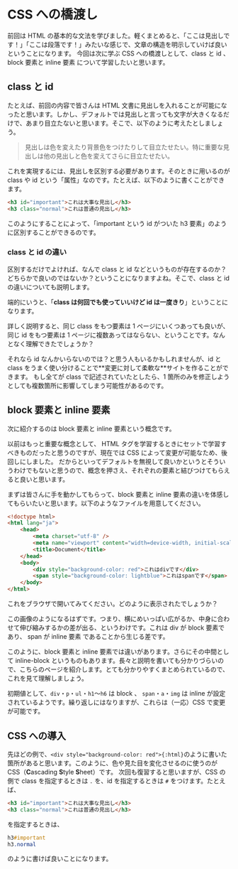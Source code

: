 
# CSS への橋渡し

前回は HTML の基本的な文法を学びました。軽くまとめると、「ここは見出しです！」「ここは段落です！」みたいな感じで、文章の構造を明示していけば良いということになります。
今回は次に学ぶ CSS への橋渡しとして、class と id 、block 要素と inline 要素 について学習したいと思います。

## class と id

たとえば、前回の内容で皆さんは HTML 文書に見出しを入れることが可能になったと思います。しかし、デフォルトでは見出しと言っても文字が大きくなるだけで、あまり目立たないと思います。そこで、以下のように考えたとしましょう。

> 見出しは色を変えたり背景色をつけたりして目立たせたい。特に重要な見出しは他の見出しと色を変えてさらに目立たせたい。

これを実現するには、見出しを区別する必要があります。そのときに用いるのが class や id という「属性」なのです。たとえば、以下のように書くことができます。

```html
<h3 id="important">これは大事な見出し</h3>
<h3 class="normal">これは普通の見出し</h3>
```

このようにすることによって、「important という id がついた h3 要素」のように区別することができるのです。

### class と id の違い

区別するだけでよければ、なんで class と id などというものが存在するのか？どちらかで良いのではないか？ということになりますよね。そこで、class と id の違いについても説明します。

端的にいうと、「**class は何回でも使っていいけど id は一度きり**」ということになります。

詳しく説明すると、同じ class をもつ要素は 1 ページにいくつあっても良いが、同じ id をもつ要素は 1 ページに複数あってはならない、ということです。なんとなく理解できたでしょうか？

<Callout>
    それなら id なんかいらないのでは？と思う人もいるかもしれませんが、id と class
    をうまく使い分けることで**変更に対して柔軟な**サイトを作ることができます。 もし全てが class
    で記述されていたとしたら、1
    箇所のみを修正しようとしても複数箇所に影響してしまう可能性があるのです。
</Callout>

## block 要素と inline 要素

次に紹介するのは block 要素と inline 要素という概念です。

<Callout type="info">
以前はもっと重要な概念として、 HTML タグを学習するときにセットで学習すべきものだったと思うのですが、現在では CSS によって変更が可能なため、後回しにしました。
だからといってデフォルトを無視して良いかというとそういうわけでもないと思うので、概念を押さえ、それぞれの要素と結びつけてもらえると良いと思います。

</Callout>

まずは皆さんに手を動かしてもらって、block 要素と inline 要素の違いを体感してもらいたいと思います。以下のようなファイルを用意してください。

```html filename="index.html"
<!doctype html>
<html lang="ja">
    <head>
        <meta charset="utf-8" />
        <meta name="viewport" content="width=device-width, initial-scale=1.0" />
        <title>Document</title>
    </head>
    <body>
        <div style="background-color: red">これはdivです</div>
        <span style="background-color: lightblue">これはspanです</span>
    </body>
</html>
```

これをブラウザで開いてみてください。どのように表示されたでしょうか？

この画像のようになるはずです。つまり、横にめいっぱい広がるか、中身に合わせて伸び縮みするかの差が出る、というわけです。これは div が block 要素であり、 span が inline 要素 であることから生じる差です。

このように、block 要素と inline 要素では違いがあります。さらにその中間として inline-block というものもあります。長々と説明を書いても分かりづらいので、こちらのページを紹介します。とても分かりやすくまとめられているので、これを見て理解しましょう。

初期値として、`div`・`p`・`ul`・`h1`〜`h6` は block 、 `span`・`a`・`img` は inline が設定されているようです。繰り返しにはなりますが、これらは（一応）CSS で変更が可能です。

## CSS への導入

先ほどの例で、`<div style="background-color: red">{:html}`のように書いた箇所があると思います。このように、色や見た目を変化させるのに使うのが CSS（**C**ascading **S**tyle **S**heet）です。
次回も復習すると思いますが、CSS の側で class を指定するときは `.` を、id を指定するときは `#` をつけます。たとえば、

```html
<h3 id="important">これは大事な見出し</h3>
<h3 class="normal">これは普通の見出し</h3>
```

を指定するときは、

```css
h3#important
h3.normal
```

のように書けば良いことになります。
